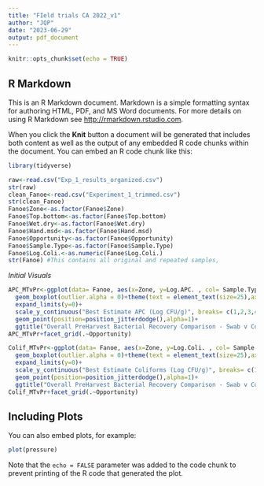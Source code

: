```yaml
---
title: "FIeld trials CA 2022_v1"
author: "JQP"
date: "2023-06-29"
output: pdf_document
---
```


```r
knitr::opts_chunk$set(echo = TRUE)
```

## R Markdown

This is an R Markdown document. Markdown is a simple formatting syntax for authoring HTML, PDF, and MS Word documents. For more details on using R Markdown see <http://rmarkdown.rstudio.com>.

When you click the **Knit** button a document will be generated that includes both content as well as the output of any embedded R code chunks within the document. You can embed an R code chunk like this:

```r
library(tidyverse)
```


```r
raw<-read.csv("Exp_1_results_organized.csv")
str(raw)
clean_Fanoe<-read.csv("Experiment_1_trimmed.csv")
str(clean_Fanoe)
Fanoe$Zone<-as.factor(Fanoe$Zone)
Fanoe$Top.bottom<-as.factor(Fanoe$Top.bottom)
Fanoe$Wet.dry<-as.factor(Fanoe$Wet.dry)
Fanoe$Hand.msd<-as.factor(Fanoe$Hand.msd)
Fanoe$Opportunity<-as.factor(Fanoe$Opportunity)
Fanoe$Sample.Type<-as.factor(Fanoe$Sample.Type)
Fanoe$Log.Coli.<-as.numeric(Fanoe$Log.Coli.)
str(Fanoe) #This contains all original and repeated samples, 
```

*Initial Visuals*

```r
APC_MTvPr<-ggplot(data= Fanoe, aes(x=Zone, y=Log.APC. , col= Sample.Type))+
  geom_boxplot(outlier.alpha = 0)+theme(text = element_text(size=25),axis.text.x = element_text(angle=0, hjust=0.5))+
  expand_limits(y=0)+
  scale_y_continuous("Best Estimate APC (Log CFU/g)", breaks= c(1,2,3,4,5,6,7))+
  geom_point(position=position_jitterdodge(),alpha=1)+
  ggtitle("Overall PreHarvest Bacterial Recovery Comparison - Swab v Composite Tissue ")
APC_MTvPr+facet_grid(.~Opportunity)
```

```r
Colif_MTvPr<-ggplot(data= Fanoe, aes(x=Zone, y=Log.Coli. , col= Sample.Type))+
  geom_boxplot(outlier.alpha = 0)+theme(text = element_text(size=25),axis.text.x = element_text(angle=0, hjust=0.5))+
  expand_limits(y=0)+
  scale_y_continuous("Best Estimate Coliforms (Log CFU/g)", breaks= c(1,2,3,4,5,6,7))+
  geom_point(position=position_jitterdodge(),alpha=1)+
  ggtitle("Overall PreHarvest Bacterial Recovery Comparison - Swab v Composite Tissue ")
Colif_MTvPr+facet_grid(.~Opportunity)
```


## Including Plots

You can also embed plots, for example:

```r
plot(pressure)
```

Note that the `echo = FALSE` parameter was added to the code chunk to prevent printing of the R code that generated the plot.
